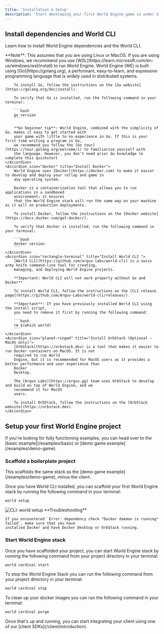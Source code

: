 ```yaml
---
title: 'Installation & Setup'
description: 'Start developing your first World Engine game in under 5 minutes'
---
```


## Install dependencies and World CLI

Learn how to install World Engine dependencies and the World CLI.

<Warning>
  **Note**: This assumes that you are using Linux or MacOS. If you are using Windows, we
  recommend you use [WSL](https://learn.microsoft.com/en-us/windows/wsl/install) to run World
  Engine.
</Warning>

<AccordionGroup>
    <Accordion icon="golang" title="Install Go">
        World Engine (WE) is built using [Go](https://golang.org), a performant, easy-to-learn, and expressive
        programming language that is widely used in distributed systems.

        To install Go, follow the instructions on the [Go website](https://golang.org/doc/install).

        To verify that Go is installed, run the following command in your terminal:

        ```bash
        go version
        ```

        **Go beginner tip**: World Engine, combined with the simplicity of Go, makes it easy to get started with
        your game with little to no experience in Go. If this is your first time writing a program in Go,
        we recommend you follow the [Go tour](https://tour.golang.org/welcome/1) to familiarize yourself with
        the language. However, you don't need prior Go knowledge to complete this quickstart
    </Accordion>
    <Accordion icon="docker" title="Install Docker">
        World Engine uses [Docker](https://docker.com) to make it easier to develop and deploy your rollup and game in
        any operating system.

        Docker is a containerization tool that allows you to run applications in a sandboxed
        environment; it ensures
        that the World Engine stack will run the same way on your machine as it will on production deployments.

        To install Docker, follow the instructions on the [Docker website](https://docs.docker.com/get-docker/).

        To verify that Docker is installed, run the following command in your terminal:

        ```bash
        docker version
        ```
    </Accordion>
    <Accordion icon="rectangle-terminal" title="Install World CLI ">
        [World CLI](https://github.com/argus-labs/world-cli) is a swiss army knife command-line tool for creating,
        managing, and deploying World Engine projects.

        **Important: World CLI will not work properly without Go and Docker**

        To install World CLI, follow the instructions on the [CLI release page](https://github.com/Argus-Labs/world-cli/releases/).

        **Important**: If you have previously installed World CLI using the install script,
        you need to remove it first by running the following command:

        ```bash
        rm $(which world)
        ```
    </Accordion>
    <Accordion icon="planet-ringed" title="Install OrbStack (Optional — MacOS only)">
        [OrbStack](https://orbstack.dev) is a tool that makes it easier to run Docker containers on MacOS. It is not
        required to run World
        Engine, but it is recommended for MacOS users as it provides a better performance and user experience than
        Docker
        Desktop.

        The [Argus Labs](https://argus.gg) team uses OrbStack to develop and build on top of World Engine, and we
        recommend it for MacOS
        users.

        To install OrbStack, follow the instructions on the [OrbStack website](https://orbstack.dev).
    </Accordion>

</AccordionGroup>

## Setup your first World Engine project

<Tip>
  If you're looking for fully functioning examples, you can head over to the [basic
  example](/examples/basic) or [demo game example](/examples/demo-game).
</Tip>

### Scaffold a boilerplate project

<Note>
  This scaffolds the same stack as the [demo game example](/examples/demo-game), minus the client.
</Note>

Once you have World CLI installed, you can scaffold your first World Engine stack by running the following command
in your terminal:

```bash
world setup
```

<img className="block" src="/images/world-setup.png" alt="CLI: world setup" />

<Warning>
    **Troubleshooting**

    If you encountered `Error: dependency check "Docker daemon is running" failed`, make sure that you have
    installed Docker and have Docker Desktop or OrbStack running.

</Warning>

### Start World Engine stack

Once you have scaffolded your project, you can start World Engine stack by running the following
command from your project directory in your terminal:

```bash
world cardinal start
```
To stop the World Engine Stack you can run the following
command from your project directory in your terminal:
```bash
world cardinal stop
```
To clean up your docker images you can run the following command in your terminal:

```bash
world cardinal purge
```

<Check>
  Once that's up and running, you can start integrating your client using one of our [client
  SDKs](/client/introduction).
</Check>
